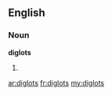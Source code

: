 ==English==

===Noun===
'''diglots'''

# {{plural of|[[diglot]]}}

[[ar:diglots]]
[[fr:diglots]]
[[my:diglots]]